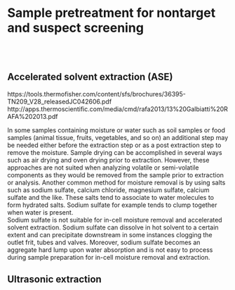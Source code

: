 # **Sample pretreatment for nontarget and suspect screening** {#SamplePretreatment}

<br><br>


## Accelerated solvent extraction (ASE)

https://tools.thermofisher.com/content/sfs/brochures/36395-TN209_V28_releasedJC042606.pdf  
http://apps.thermoscientific.com/media/cmd/rafa2013/13%20Galbiatti%20RAFA%202013.pdf  

In some samples containing moisture or water such as soil samples or food samples (animal tissue, fruits, vegetables, and so on) an additional step may be needed either before the extraction step or as a post extraction step to remove the moisture. Sample drying can be accomplished in several ways such as air drying and oven drying prior to extraction. However, these approaches are not suited when analyzing volatile or semi-volatile components as they would be removed from the sample prior to extraction or analysis.
Another common method for moisture removal is by using salts such as sodium sulfate, calcium chloride, magnesium sulfate, calcium sulfate and the like. These salts tend to associate to water molecules to form hydrated salts. Sodium sulfate for example tends to clump together when water is present.  
Sodium sulfate is not suitable for in-cell moisture removal and accelerated solvent extraction. Sodium sulfate can dissolve in hot solvent to a certain extent and can precipitate downstream in some instances clogging the outlet frit, tubes and valves. Moreover, sodium sulfate becomes an aggregate hard lump upon water absorption and is not easy to process during sample preparation for in-cell moisture removal and extraction.
  
## Ultrasonic extraction
  





